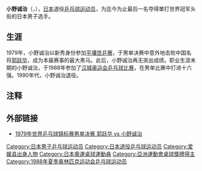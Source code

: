 {{noteTA|G1=Table Tennis}}
{{Infobox 乒乓球|
| playername= 小野诚治
| image= 
| imagesize=
| caption =  
| fullname = 
| birthdate = {{birth date and age|1956|06|18}}<ref name="Seiji Ono">{{Cite web |url=http://www.sports-reference.com/olympics/athletes/on/seiji-ono-1.html |title=Seiji Ono |access-date=2013-04-04 |archive-date=2012-11-09 |archive-url=https://web.archive.org/web/20121109213539/http://www.sports-reference.com/olympics/athletes/on/seiji-ono-1.html }}</ref>
| height = {{height|m=1.77}}<ref name="Seiji Ono"/>
| weight = {{weight|kg=65}}<ref name="Seiji Ono"/>
| birthplace = {{JPN}}[[爱媛县|爱媛县]][[松山市|松山市]]<ref name="Seiji Ono"/>
| medaltemplates=
{{MedalSport | 男子[[乒乓球|乒乓球]]}}
{{MedalCountry | {{JPN}} }}
{{MedalCompetition|[[世界乒乓球锦标赛|世界乒乓球锦标赛]]}}
{{MedalGold|[[1979年世界乒乓球锦标赛|1979年 平壤]] | 男子单打}}
{{MedalBronze|[[1979年世界乒乓球锦标赛|1979年 平壤]] | 男子团体}}
{{MedalBronze|[[1981年世界乒乓球锦标赛|1981年 诺维萨德]] | 男子团体}}
{{MedalCompetition|[[亞洲运动会|亞洲运动会]]}}
{{MedalGold|[[1982年亞洲运动会|1982年 新德里]] | 男子双打}}
{{MedalSilver|[[1982年亞洲运动会|1982年 新德里]] | 男子团体}}
{{MedalBronze|[[1982年亞洲运动会|1982年 新德里]] | 男子单打}}
}}

'''小野诚治'''（{{jpn|j=小野 誠治|hg=おの せいじ|rm=Ono Seiji}}，{{bd|1956年|6月18日|}}），[[日本|日本]]退役[[乒乓球|乒乓球]][[运动员|运动员]]，为迄今为止最后一名夺得單打世界冠军头衔的日本男子选手。

== 生涯 ==
1979年，小野诚治以新秀身份参加[[1979年世界乒乓球锦标赛|平壤世乒赛]]，于男单决赛中意外地击败中国名将[[郭跃华|郭跃华]]，成为本届赛事的最大黑马。此后，小野诚治再无突出成绩。职业生涯末期的小野诚治，于1988年参加了[[1988年夏季奥林匹克运动会乒乓球比赛|汉城奥运会乒乓球比赛]]，在男单比赛中打进十六强。1990年代，小野诚治退役。

== 注释 ==
{{reflist}}

== 外部链接 ==
* [http://v.youku.com/v_show/id_XMzQ5NTY4MzQ0.html 1979年世界乒乓球锦标赛男单决赛 郭跃华 vs 小野诚治] {{Wayback|url=http://v.youku.com/v_show/id_XMzQ5NTY4MzQ0.html |date=20190611055917 }}

{{世界乒乓球锦标赛男子单打冠军}}
{{亚洲乒乓球锦标赛混合双打冠军}}
{{亚洲运动会乒乓球比赛男子双打冠军}}
{{日本乒乓球}}

{{Authority control}}
{{DEFAULTSORT:Ono Seiji}}
[[Category:日本男子乒乓球运动员|Category:日本男子乒乓球运动员]]
[[Category:日本退役乒乓球运动员|Category:日本退役乒乓球运动员]]
[[Category:爱媛县出身人物|Category:爱媛县出身人物]]
[[Category:日本奧運桌球運動員|Category:日本奧運桌球運動員]]
[[Category:亞洲運動會桌球獎牌得主|Category:亞洲運動會桌球獎牌得主]]
[[Category:1988年夏季奥林匹克运动会乒乓球运动员|Category:1988年夏季奥林匹克运动会乒乓球运动员]]